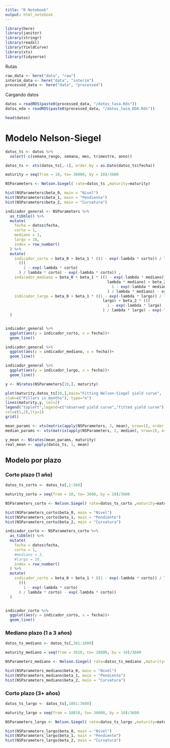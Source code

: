```yaml
---
title: "R Notebook"
output: html_notebook
---
```


```r
library(here)
library(janitor)
library(stringr)
library(readxl)
library(YieldCurve)
library(xts)
library(tidyverse)
```

Rutas

```r

raw_data <- here("data", "raw")
interim_data <- here("data", "interim")
processed_data <- here("data", "processed")

```

Cargando datos

```r

datos = readRDS(paste0(processed_data, "/datos_tasa.Rds"))
datos_eda = readRDS(paste0(processed_data, "/datos_tasa_EDA.Rds"))

head(datos)
```


# Modelo Nelson-Siegel
```r

datos_ts <- datos %>% 
  select(-c(semana_rango, semana, mes, trimestre, anno))

datos_ts <- xts(datos_ts[,-1], order.by = as.Date(datos_ts$fecha))

maturity = seq(from = 10, to= 36000, by = 10)/3600

NSParameters <- Nelson.Siegel( rate=datos_ts ,maturity=maturity)

```


```r

hist(NSParameters$beta_0, main = "Nivel")
hist(NSParameters$beta_1, main = "Pendiente")
hist(NSParameters$beta_2, main = "Curvatura")

```
```r

indicador_general <- NSParameters %>%
  as_tibble() %>%
  mutate(
    fecha = datos$fecha,
    corto = 1,
    mediano = 3,
    largo = 10,
    index = row_number()
  ) %>%
  mutate(
    indicador_corto = beta_0 + beta_1 * ((1 - exp(-lambda * corto)) / lambda * corto) + beta_2 *
      (((
        1 - exp(-lambda * corto)
      ) / lambda * corto) - exp(-lambda * corto)) ,
    indicador_mediano = beta_0 + beta_1 * ((1 - exp(-lambda * mediano)) /
                                             lambda * mediano) + beta_2 * (((
                                               1 - exp(-lambda * mediano)
                                             ) / lambda * mediano) - exp(-lambda * mediano)) ,
    indicador_largo = beta_0 + beta_1 * ((1 - exp(-lambda * largo)) / lambda *
                                           largo) + beta_2 * (((
                                             1 - exp(-lambda * largo)
                                           ) / lambda * largo) - exp(-lambda * largo))
  )


indicador_general %>% 
  ggplot(aes(y = indicador_corto, x = fecha))+
  geom_line()

indicador_general %>% 
  ggplot(aes(y = indicador_mediano, x = fecha))+
  geom_line()

indicador_general %>% 
  ggplot(aes(y = indicador_largo, x = fecha))+
  geom_line()

```


```r
y <- NSrates(NSParameters[10,], maturity)

plot(maturity,datos_ts[10,],main="Fitting Nelson-Siegel yield curve",
xlab=c("Pillars in months"), type="o")
lines(maturity,y, col=2)
legend("topleft",legend=c("observed yield curve","fitted yield curve"),
col=c(1,2),lty=1)
grid()

```


```r

mean_params <- xts(matrix(apply(NSParameters, 2, mean), nrow=1), order.by = as.Date("2020-01-01"))
median_params <- xts(matrix(apply(NSParameters, 2, median), nrow=1), order.by = as.Date("2020-01-01"))

y_mean <- NSrates(mean_params, maturity)
real_mean <- apply(datos_ts, 1, mean)

```


## Modelo por plazo
### Corto plazo (1 año)
```r

datos_ts_corto <- datos_ts[,1:360]

maturity_corto = seq(from = 10, to= 3600, by = 10)/3600

NSParameters_corto <- Nelson.Siegel( rate=datos_ts_corto ,maturity=maturity_corto)

```

```r

hist(NSParameters_corto$beta_0, main = "Nivel")
hist(NSParameters_corto$beta_1, main = "Pendiente")
hist(NSParameters_corto$beta_2, main = "Curvatura")

```

```r

indicador_corto <- NSParameters_corto %>%
  as_tibble() %>%
  mutate(
    fecha = datos$fecha,
    corto = 1,
    #mediano = 3,
    #largo = 10,
    index = row_number()
  ) %>%
  mutate(
    indicador_corto = beta_0 + beta_1 * ((1 - exp(-lambda * corto)) / lambda * corto) + beta_2 *
      (((
        1 - exp(-lambda * corto)
      ) / lambda * corto) - exp(-lambda * corto))
  )


indicador_corto %>% 
  ggplot(aes(y = indicador_corto, x = fecha))+
  geom_line()


```



### Mediano plazo (1 a 3 años)
```r

datos_ts_mediano <- datos_ts[,361:1080]

maturity_mediano = seq(from = 3610, to= 10800, by = 10)/3600

NSParameters_mediano <- Nelson.Siegel( rate=datos_ts_mediano ,maturity=maturity_mediano)

```

```r

hist(NSParameters_mediano$beta_0, main = "Nivel")
hist(NSParameters_mediano$beta_1, main = "Pendiente")
hist(NSParameters_mediano$beta_2, main = "Curvatura")

```


### Corto plazo (3+ años)
```r

datos_ts_largo <- datos_ts[,1081:3600]

maturity_largo = seq(from = 10810, to= 36000, by = 10)/3600

NSParameters_largo <- Nelson.Siegel( rate=datos_ts_largo ,maturity=maturity_largo)

```

```r

hist(NSParameters_largo$beta_0, main = "Nivel")
hist(NSParameters_largo$beta_1, main = "Pendiente")
hist(NSParameters_largo$beta_2, main = "Curvatura")

```
